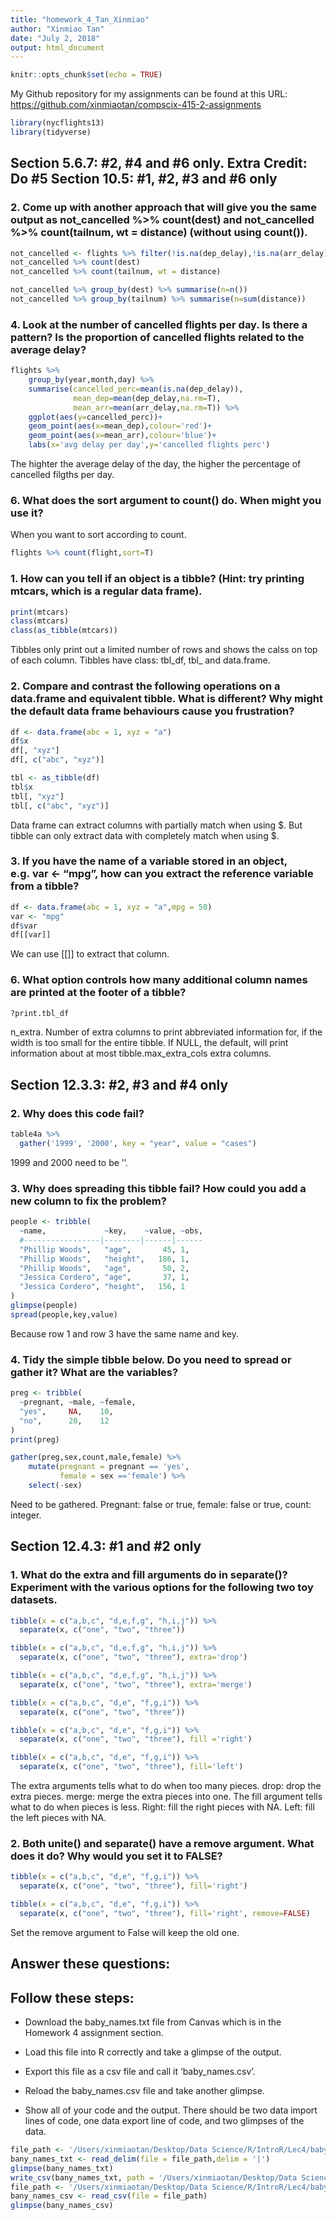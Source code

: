 ```yaml
---
title: "homework_4_Tan_Xinmiao"
author: "Xinmiao Tan"
date: "July 2, 2018"
output: html_document
---
```


```r
knitr::opts_chunk$set(echo = TRUE)
```

My Github repository for my assignments can be found at this URL: [https://github.com/xinmiaotan/compscix-415-2-assignments](https://github.com/xinmiaotan/compscix-415-2-assignments)

```r
library(nycflights13)
library(tidyverse)
```

## Section 5.6.7: #2, #4 and #6 only. Extra Credit: Do #5 Section 10.5: #1, #2, #3 and #6 only

### 2. Come up with another approach that will give you the same output as not_cancelled %>% count(dest) and not_cancelled %>% count(tailnum, wt = distance) (without using count()).
```r
not_cancelled <- flights %>% filter(!is.na(dep_delay),!is.na(arr_delay))
not_cancelled %>% count(dest) 
not_cancelled %>% count(tailnum, wt = distance) 

not_cancelled %>% group_by(dest) %>% summarise(n=n())
not_cancelled %>% group_by(tailnum) %>% summarise(n=sum(distance))
```

### 4. Look at the number of cancelled flights per day. Is there a pattern? Is the proportion of cancelled flights related to the average delay?
```r
flights %>% 
    group_by(year,month,day) %>% 
    summarise(cancelled_perc=mean(is.na(dep_delay)),
              mean_dep=mean(dep_delay,na.rm=T),
              mean_arr=mean(arr_delay,na.rm=T)) %>%
    ggplot(aes(y=cancelled_perc))+
    geom_point(aes(x=mean_dep),colour='red')+
    geom_point(aes(x=mean_arr),colour='blue')+
    labs(x='avg delay per day',y='cancelled flights perc')
```

The highter the average delay of the day, the higher the percentage of cancelled filgths per day.

### 6. What does the sort argument to count() do. When might you use it?

When you want to sort according to count.

```r
flights %>% count(flight,sort=T)
```

### 1. How can you tell if an object is a tibble? (Hint: try printing mtcars, which is a regular data frame).

```r
print(mtcars)
class(mtcars)
class(as_tibble(mtcars))
```

Tibbles only print out a limited number of rows and shows the calss on top of each column.
Tibbles have class: tbl_df, tbl_ and data.frame.


### 2. Compare and contrast the following operations on a data.frame and equivalent tibble. What is different? Why might the default data frame behaviours cause you frustration?

```r
df <- data.frame(abc = 1, xyz = "a")
df$x
df[, "xyz"]
df[, c("abc", "xyz")]

tbl <- as_tibble(df)
tbl$x
tbl[, "xyz"]
tbl[, c("abc", "xyz")]
```

Data frame can extract columns with partially match when using $. But tibble can only extract data with completely match when using $.

### 3. If you have the name of a variable stored in an object, e.g. var <- "mpg", how can you extract the reference variable from a tibble?

```r
df <- data.frame(abc = 1, xyz = "a",mpg = 50)
var <- "mpg"
df$var
df[[var]]
```

We can use [[]] to extract that column.

### 6. What option controls how many additional column names are printed at the footer of a tibble?

```r
?print.tbl_df
```

n_extra.
Number of extra columns to print abbreviated information for, if the width is too small for the entire tibble. If NULL, the default, will print information about at most tibble.max_extra_cols extra columns.

## Section 12.3.3: #2, #3 and #4 only

### 2. Why does this code fail?

```r
table4a %>% 
  gather('1999', '2000', key = "year", value = "cases")
```

1999 and 2000 need to be ''.


### 3. Why does spreading this tibble fail? How could you add a new column to fix the problem?

```r
people <- tribble(
  ~name,             ~key,    ~value, ~obs,
  #-----------------|--------|------|------
  "Phillip Woods",   "age",       45, 1,
  "Phillip Woods",   "height",   186, 1,
  "Phillip Woods",   "age",       50, 2,
  "Jessica Cordero", "age",       37, 1,
  "Jessica Cordero", "height",   156, 1
)
glimpse(people)
spread(people,key,value)
```

Because row 1 and row 3 have the same name and key.


### 4. Tidy the simple tibble below. Do you need to spread or gather it? What are the variables?

```r
preg <- tribble(
  ~pregnant, ~male, ~female,
  "yes",     NA,    10,
  "no",      20,    12
)
print(preg)

gather(preg,sex,count,male,female) %>%
    mutate(pregnant = pregnant == 'yes',
           female = sex =='female') %>%
    select(-sex)
```

Need to be gathered. 
Pregnant: false or true, female: false or true, count: integer.

## Section 12.4.3: #1 and #2 only

### 1. What do the extra and fill arguments do in separate()? Experiment with the various options for the following two toy datasets.

```r
tibble(x = c("a,b,c", "d,e,f,g", "h,i,j")) %>% 
  separate(x, c("one", "two", "three"))

tibble(x = c("a,b,c", "d,e,f,g", "h,i,j")) %>% 
  separate(x, c("one", "two", "three"), extra='drop')

tibble(x = c("a,b,c", "d,e,f,g", "h,i,j")) %>% 
  separate(x, c("one", "two", "three"), extra='merge')

tibble(x = c("a,b,c", "d,e", "f,g,i")) %>% 
  separate(x, c("one", "two", "three"))

tibble(x = c("a,b,c", "d,e", "f,g,i")) %>% 
  separate(x, c("one", "two", "three"), fill ='right')

tibble(x = c("a,b,c", "d,e", "f,g,i")) %>% 
  separate(x, c("one", "two", "three"), fill='left')
```

The extra arguments tells what to do when too many pieces. drop: drop the extra pieces. merge: merge the extra pieces into one.
The fill argument tells what to do when pieces is less. Right: fill the right pieces with NA. Left: fill the left pieces with NA. 

### 2. Both unite() and separate() have a remove argument. What does it do? Why would you set it to FALSE?

```r
tibble(x = c("a,b,c", "d,e", "f,g,i")) %>% 
  separate(x, c("one", "two", "three"), fill='right')

tibble(x = c("a,b,c", "d,e", "f,g,i")) %>% 
  separate(x, c("one", "two", "three"), fill='right', remove=FALSE)
```

Set the remove argument to False will keep the old one.

## Answer these questions:
## Follow these steps:
- Download the baby_names.txt file from Canvas which is in the Homework 4 assignment section.

- Load this file into R correctly and take a glimpse of the output.
- Export this file as a csv file and call it ‘baby_names.csv’.
- Reload the baby_names.csv file and take another glimpse.
- Show all of your code and the output. There should be two data import lines of code, one data export line of code, and two glimpses of the data.

```r
file_path <- '/Users/xinmiaotan/Desktop/Data Science/R/IntroR/Lec4/baby_names.txt'
bany_names_txt <- read_delim(file = file_path,delim = '|')
glimpse(bany_names_txt)
write_csv(bany_names_txt, path = '/Users/xinmiaotan/Desktop/Data Science/R/IntroR/Lec4/baby_names.csv')
file_path <- '/Users/xinmiaotan/Desktop/Data Science/R/IntroR/Lec4/baby_names.csv'
bany_names_csv <- read_csv(file = file_path)
glimpse(bany_names_csv)
```
